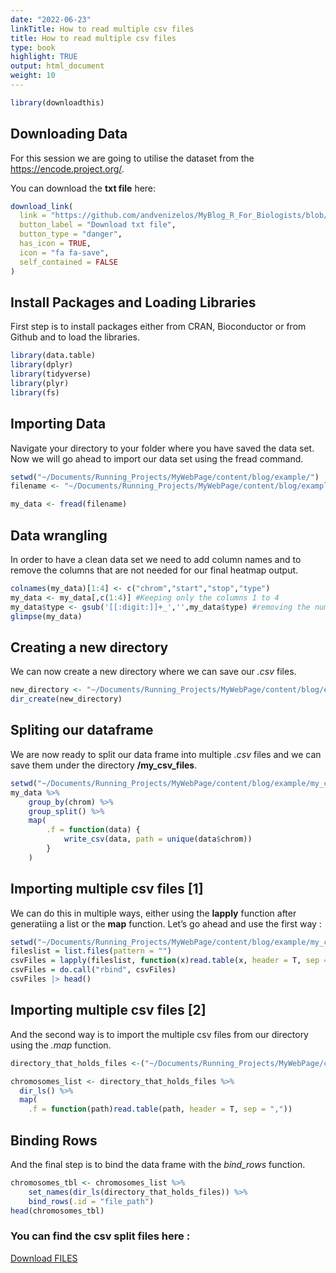 ```yaml
---
date: "2022-06-23"
linkTitle: How to read multiple csv files
title: How to read multiple csv files
type: book
highlight: TRUE
output: html_document
weight: 10
---
```


```r
library(downloadthis)
```

## Downloading Data

For this session we are going to utilise the dataset from the <https://encode.project.org/>.

You can download the **txt file** here:

```r
download_link(
  link = "https://github.com/andvenizelos/MyBlog_R_For_Biologists/blob/main/Tip.1/Encode_HMM_data.txt",
  button_label = "Download txt file",
  button_type = "danger",
  has_icon = TRUE,
  icon = "fa fa-save",
  self_contained = FALSE
)
```

## Install Packages and Loading Libraries

First step is to install packages either from CRAN, Bioconductor or from Github and to load the libraries.

```r
library(data.table)
library(dplyr)
library(tidyverse)
library(plyr)
library(fs)
```

## Importing Data

Navigate your directory to your folder where you have saved the data set. Now we will go ahead to import our data set using the fread command.

```r
setwd("~/Documents/Running_Projects/MyWebPage/content/blog/example/")
filename <- "~/Documents/Running_Projects/MyWebPage/content/blog/example/Encode_HMM_data.txt"

```

```r
my_data <- fread(filename)
```

## Data wrangling

In order to have a clean data set we need to add column names and to remove the columns that are not needed for our final heatmap output.

```r
colnames(my_data)[1:4] <- c("chrom","start","stop","type")
my_data <- my_data[,c(1:4)] #Keeping only the columns 1 to 4
my_data$type <- gsub('[[:digit:]]+_','',my_data$type) #removing the numbers and underscores from our type column
glimpse(my_data)
```

## Creating a new directory

We can now create a new directory where we can save our *.csv* files.

```r
new_directory <- "~/Documents/Running_Projects/MyWebPage/content/blog/example/my_csv_files/"
dir_create(new_directory)
```

## Spliting our dataframe

We are now ready to split our data frame into multiple *.csv* files and we can save them under the directory **/my_csv_files**.

```r
setwd("~/Documents/Running_Projects/MyWebPage/content/blog/example/my_csv_files/")
my_data %>%
    group_by(chrom) %>%
    group_split() %>%
    map(
        .f = function(data) {
            write_csv(data, path = unique(data$chrom))
        }
    )
```

## Importing multiple csv files [1]

We can do this in multiple ways, either using the **lapply** function after generatiing a list or the **map** function. Let's go ahead and use the first way :

```r
setwd("~/Documents/Running_Projects/MyWebPage/content/blog/example/my_csv_files/")
fileslist = list.files(pattern = "")
csvFiles = lapply(fileslist, function(x)read.table(x, header = T, sep = ","))
csvFiles = do.call("rbind", csvFiles)
csvFiles |> head()
```

## Importing multiple csv files [2]

And the second way is to import the multiple csv files from our directory using the *.map* function.

```r
directory_that_holds_files <-("~/Documents/Running_Projects/MyWebPage/content/blog/example/my_csv_files/")

chromosomes_list <- directory_that_holds_files %>%
  dir_ls() %>%
  map(
    .f = function(path)read.table(path, header = T, sep = ","))

```

## Binding Rows

And the final step is to bind the data frame with the *bind_rows* function.

```r
chromosomes_tbl <- chromosomes_list %>%
    set_names(dir_ls(directory_that_holds_files)) %>%
    bind_rows(.id = "file_path")
head(chromosomes_tbl)

```
### You can find the csv split files here : 


<a id="raw-url" href="https://github.com/andvenizelos/MyBlog_R_For_Biologists/tree/main/Tip.4">Download FILES</a>


